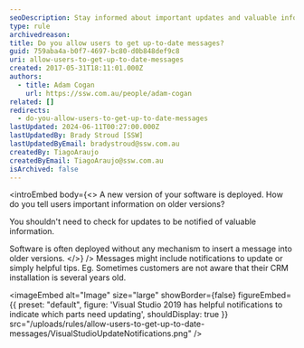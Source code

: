```yaml
---
seoDescription: Stay informed about important updates and valuable information without needing to check for software updates with our intuitive notifications
type: rule
archivedreason:
title: Do you allow users to get up-to-date messages?
guid: 759aba4a-b0f7-4697-bc80-d0b848def9c8
uri: allow-users-to-get-up-to-date-messages
created: 2017-05-31T18:11:01.000Z
authors:
  - title: Adam Cogan
    url: https://ssw.com.au/people/adam-cogan
related: []
redirects:
  - do-you-allow-users-to-get-up-to-date-messages
lastUpdated: 2024-06-11T00:27:00.000Z
lastUpdatedBy: Brady Stroud [SSW]
lastUpdatedByEmail: bradystroud@ssw.com.au
createdBy: TiagoAraujo
createdByEmail: TiagoAraujo@ssw.com.au
isArchived: false
---
```


<introEmbed
  body={<>
A new version of your software is deployed. How do you tell users important information on older versions?

You shouldn't need to check for updates to be notified of valuable information.

Software is often deployed without any mechanism to insert a message into older versions.
  </>}
/>
Messages might include notifications to update or simply helpful tips. Eg. Sometimes customers are not aware that their CRM installation is several years old.


<imageEmbed
  alt="Image"
  size="large"
  showBorder={false}
  figureEmbed={{
    preset: "default",
    figure: 'Visual Studio 2019 has helpful notifications to indicate which parts need updating',
    shouldDisplay: true
  }}
  src="/uploads/rules/allow-users-to-get-up-to-date-messages/VisualStudioUpdateNotifications.png"
/>
